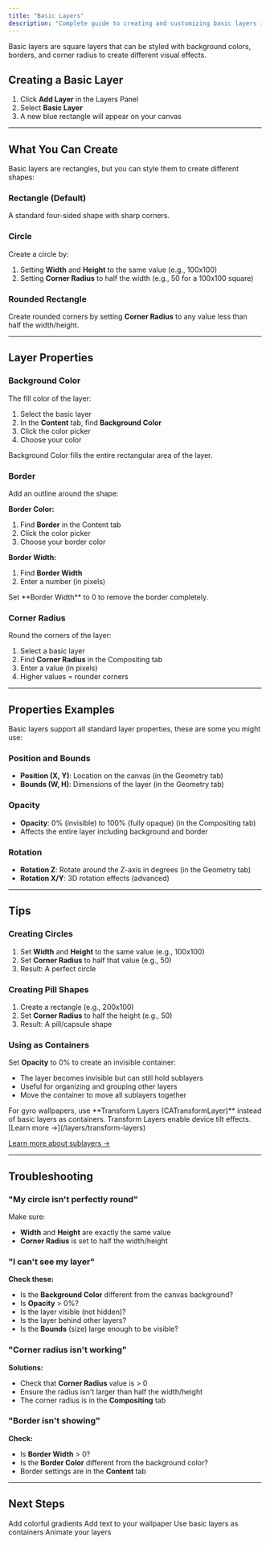 ```yaml
---
title: "Basic Layers"
description: "Complete guide to creating and customizing basic layers in CAPlayground."
---
```


Basic layers are square layers that can be styled with background colors, borders, and corner radius to create different visual effects.

## Creating a Basic Layer

1. Click **Add Layer** in the Layers Panel
2. Select **Basic Layer**
3. A new blue rectangle will appear on your canvas

---

## What You Can Create

Basic layers are rectangles, but you can style them to create different shapes:

### Rectangle (Default)

A standard four-sided shape with sharp corners.

### Circle

Create a circle by:
1. Setting **Width** and **Height** to the same value (e.g., 100x100)
2. Setting **Corner Radius** to half the width (e.g., 50 for a 100x100 square)

### Rounded Rectangle

Create rounded corners by setting **Corner Radius** to any value less than half the width/height.

---

## Layer Properties

### Background Color

The fill color of the layer:

1. Select the basic layer
2. In the **Content** tab, find **Background Color**
3. Click the color picker
4. Choose your color

<Info>
  Background Color fills the entire rectangular area of the layer.
</Info>

### Border

Add an outline around the shape:

**Border Color:**
1. Find **Border** in the Content tab
2. Click the color picker
3. Choose your border color

**Border Width:**
1. Find **Border Width**
2. Enter a number (in pixels)

<Info>
  Set **Border Width** to 0 to remove the border completely.
</Info>

### Corner Radius

Round the corners of the layer:

1. Select a basic layer
2. Find **Corner Radius** in the Compositing tab
3. Enter a value (in pixels)
4. Higher values = rounder corners

---

## Properties Examples

Basic layers support all standard layer properties, these are some you might use:

### Position and Bounds

- **Position (X, Y)**: Location on the canvas (in the Geometry tab)
- **Bounds (W, H)**: Dimensions of the layer (in the Geometry tab)

### Opacity

- **Opacity**: 0% (invisible) to 100% (fully opaque) (in the Compositing tab)
- Affects the entire layer including background and border

### Rotation

- **Rotation Z**: Rotate around the Z-axis in degrees (in the Geometry tab)
- **Rotation X/Y**: 3D rotation effects (advanced)

---

## Tips

### Creating Circles

1. Set **Width** and **Height** to the same value (e.g., 100x100)
2. Set **Corner Radius** to half that value (e.g., 50)
3. Result: A perfect circle

### Creating Pill Shapes

1. Create a rectangle (e.g., 200x100)
2. Set **Corner Radius** to half the height (e.g., 50)
3. Result: A pill/capsule shape

### Using as Containers

Set **Opacity** to 0% to create an invisible container:
- The layer becomes invisible but can still hold sublayers
- Useful for organizing and grouping other layers
- Move the container to move all sublayers together

<Info>
  For gyro wallpapers, use **Transform Layers (CATransformLayer)** instead of basic layers as containers. Transform Layers enable device tilt effects. [Learn more →](/layers/transform-layers)
</Info>

[Learn more about sublayers →](/editor/layer-hierarchy)


---

## Troubleshooting

### "My circle isn't perfectly round"

Make sure:
- **Width** and **Height** are exactly the same value
- **Corner Radius** is set to half the width/height

### "I can't see my layer"

**Check these:**
- Is the **Background Color** different from the canvas background?
- Is **Opacity** > 0%?
- Is the layer visible (not hidden)?
- Is the layer behind other layers?
- Is the **Bounds** (size) large enough to be visible?

### "Corner radius isn't working"

**Solutions:**
- Check that **Corner Radius** value is > 0
- Ensure the radius isn't larger than half the width/height
- The corner radius is in the **Compositing** tab

### "Border isn't showing"

**Check:**
- Is **Border Width** > 0?
- Is the **Border Color** different from the background color?
- Border settings are in the **Content** tab

---

## Next Steps

<CardGroup cols={2}>
  <Card title="Gradient Layers" icon="palette" href="/layers/gradient-layers">
    Add colorful gradients
  </Card>
  <Card title="Text Layers" icon="text" href="/layers/text-layers">
    Add text to your wallpaper
  </Card>
  <Card title="Layer Hierarchy" icon="sitemap" href="/editor/layer-hierarchy">
    Use basic layers as containers
  </Card>
  <Card title="Creating Animations" icon="play" href="/editor/creating-animations">
    Animate your layers
  </Card>
</CardGroup>
